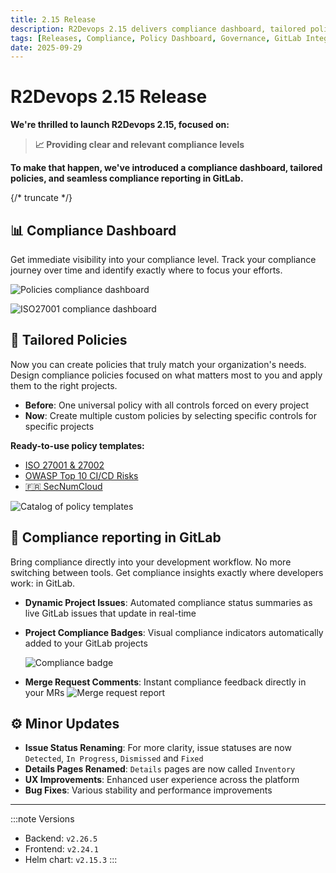 ```yaml
---
title: 2.15 Release
description: R2Devops 2.15 delivers compliance dashboard, tailored policies and seamless reporting in GitLab
tags: [Releases, Compliance, Policy Dashboard, Governance, GitLab Integration, Reporting]
date: 2025-09-29
---
```


# R2Devops 2.15 Release


**We're thrilled to launch R2Devops 2.15, focused on:**

> **📈 Providing clear and relevant compliance levels**

**To make that happen, we've introduced a compliance dashboard, tailored policies, and seamless compliance reporting in GitLab.**

{/* truncate */}

## 📊 Compliance Dashboard

Get immediate visibility into your compliance level. Track your compliance journey over time and identify exactly where to focus your efforts.

![Policies compliance dashboard](./policy_compliance.png)

![ISO27001 compliance dashboard](./iso_compliance.png)

## 🎯 Tailored Policies

Now you can create policies that truly match your organization's needs. Design compliance policies focused on what matters most to you and apply them to the right projects.
- **Before**: One universal policy with all controls forced on every project
- **Now**: Create multiple custom policies by selecting specific controls for specific projects

**Ready-to-use policy templates:**
- [ISO 27001 & 27002](https://www.iso.org/standard/27001)
- [OWASP Top 10 CI/CD Risks](https://owasp.org/www-project-top-10-ci-cd-security-risks/)
- [🇫🇷 SecNumCloud](https://cyber.gouv.fr/secnumcloud-pour-les-fournisseurs-de-services-cloud)

![Catalog of policy templates](./policy_templates.png)

## 🦊 Compliance reporting in GitLab

Bring compliance directly into your development workflow. No more switching between tools. Get compliance insights exactly where developers work: in GitLab.
- **Dynamic Project Issues**: Automated compliance status summaries as live GitLab issues that update in real-time
- **Project Compliance Badges**: Visual compliance indicators automatically added to your GitLab projects

    ![Compliance badge](https://img.shields.io/badge/R2Devops%20Compliance-63.7%25-yellow)
- **Merge Request Comments**: Instant compliance feedback directly in your MRs
    ![Merge request report](./mr_comment.png)

## ⚙️ Minor Updates

- **Issue Status Renaming**: For more clarity, issue statuses are now `Detected`, `In Progress`, `Dismissed` and `Fixed`
- **Details Pages Renamed**: `Details` pages are now called `Inventory`
- **UX Improvements**: Enhanced user experience across the platform
- **Bug Fixes**: Various stability and performance improvements

<ReleaseBottomButton />

---

:::note Versions
- Backend: `v2.26.5`
- Frontend: `v2.24.1`
- Helm chart: `v2.15.3`
:::

